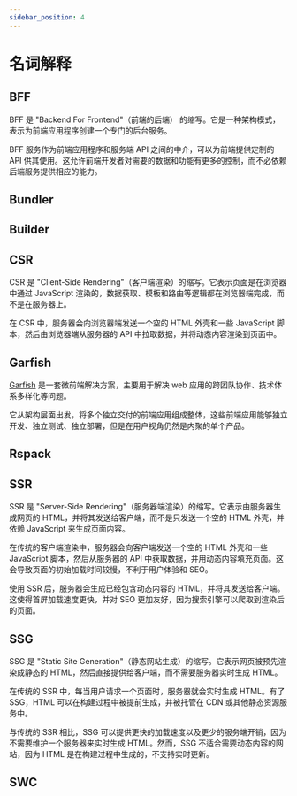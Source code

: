 ```yaml
---
sidebar_position: 4
---
```


# 名词解释

## BFF

BFF 是 "Backend For Frontend"（前端的后端） 的缩写。它是一种架构模式，表示为前端应用程序创建一个专门的后台服务。

BFF 服务作为前端应用程序和服务端 API 之间的中介，可以为前端提供定制的 API 供其使用。这允许前端开发者对需要的数据和功能有更多的控制，而不必依赖后端服务提供相应的能力。

## Bundler


<Bundler />

## Builder


<Builder />

## CSR

CSR 是 "Client-Side Rendering"（客户端渲染）的缩写。它表示页面是在浏览器中通过 JavaScript 渲染的，数据获取、模板和路由等逻辑都在浏览器端完成，而不是在服务器上。

在 CSR 中，服务器会向浏览器端发送一个空的 HTML 外壳和一些 JavaScript 脚本，然后由浏览器端从服务器的 API 中拉取数据，并将动态内容渲染到页面中。

## Garfish

[Garfish](https://garfish.bytedance.net/) 是一套微前端解决方案，主要用于解决 web 应用的跨团队协作、技术体系多样化等问题。

它从架构层面出发，将多个独立交付的前端应用组成整体，这些前端应用能够独立开发、独立测试、独立部署，但是在用户视角仍然是内聚的单个产品。

## Rspack


<Rspack />

## SSR

SSR 是 "Server-Side Rendering"（服务器端渲染）的缩写。它表示由服务器生成网页的 HTML，并将其发送给客户端，而不是只发送一个空的 HTML 外壳，并依赖 JavaScript 来生成页面内容。

在传统的客户端渲染中，服务器会向客户端发送一个空的 HTML 外壳和一些 JavaScript 脚本，然后从服务器的 API 中获取数据，并用动态内容填充页面。这会导致页面的初始加载时间较慢，不利于用户体验和 SEO。

使用 SSR 后，服务器会生成已经包含动态内容的 HTML，并将其发送给客户端。这使得首屏加载速度更快，并对 SEO 更加友好，因为搜索引擎可以爬取到渲染后的页面。

## SSG

SSG 是 "Static Site Generation"（静态网站生成）的缩写。它表示网页被预先渲染成静态的 HTML，然后直接提供给客户端，而不需要服务器实时生成 HTML。

在传统的 SSR 中，每当用户请求一个页面时，服务器就会实时生成 HTML。有了 SSG，HTML 可以在构建过程中被提前生成，并被托管在 CDN 或其他静态资源服务中。

与传统的 SSR 相比，SSG 可以提供更快的加载速度以及更少的服务端开销，因为不需要维护一个服务器来实时生成 HTML。然而，SSG 不适合需要动态内容的网站，因为 HTML 是在构建过程中生成的，不支持实时更新。

## SWC


<SWC />
